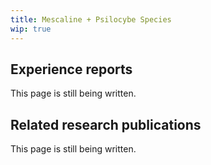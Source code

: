 ---
title: Mescaline + Psilocybe Species
wip: true
---

## Experience reports

This page is still being written.

## Related research publications

This page is still being written.

